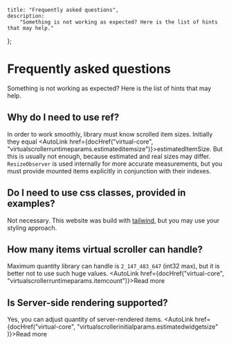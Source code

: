 
    title: "Frequently asked questions",
    description:
        "Something is not working as expected? Here is the list of hints that may help."
};

# Frequently asked questions

Something is not working as expected? Here is the list of hints that may help.

## Why do I need to use ref?

In order to work smoothly, library must know scrolled item sizes. Initially they equal <AutoLink href={docHref("virtual-core", "virtualscrollerruntimeparams.estimateditemsize")}>estimatedItemSize</AutoLink>. But this is usually not
enough, because estimated and real sizes may differ. `ResizeObserver` is used internally
for more accurate measurements, but you must provide mounted items explicitly in
conjunction with their indexes.

## Do I need to use css classes, provided in examples?

Not necessary. This website was build with [tailwind](https://tailwindcss.com/),
but you may use your styling approach.

## How many items virtual scroller can handle?

Maximum quantity library can handle is `2_147_483_647` (int32 max), but it is better not to use such huge values. <AutoLink href={docHref("virtual-core", "virtualscrollerruntimeparams.itemcount")}>Read more</AutoLink>

## Is Server-side rendering supported?

Yes, you can adjust quantity of server-rendered items. <AutoLink href={docHref("virtual-core", "virtualscrollerinitialparams.estimatedwidgetsize" )}>Read more</AutoLink>
